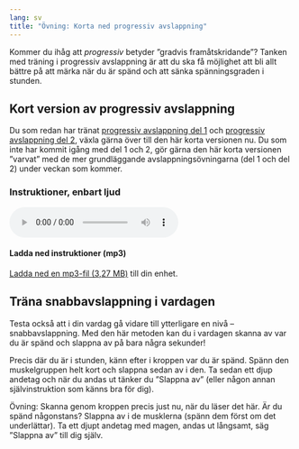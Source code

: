 ```yaml
---
lang: sv
title: "Övning: Korta ned progressiv avslappning"
---
```


\label{sec-progressiverelaxationshort}

Kommer du ihåg att *progressiv* betyder ”gradvis framåtskridande”?
Tanken med träning i progressiv avslappning är att du ska få möjlighet
att bli allt bättre på att märka när du är spänd och att sänka
spänningsgraden i stunden.

## Kort version av progressiv avslappning

Du som redan har tränat [progressiv avslappning del 1](2-5.qmd)\xpageref{sec-progressiverelaxation} och [progressiv avslappning del 2](3-5.qmd)\xpageref{sec-progressiverelaxationtwo}, växla gärna
över till den här korta versionen nu. Du som inte har kommit igång med
del 1 och 2, gör gärna den här korta versionen ”varvat” med de mer
grundläggande avslappningsövningarna (del 1 och del 2) under
veckan som kommer.

::: {.content-visible when-format="html"}
### Instruktioner, enbart ljud

<audio controls=""><source src="https://www.dropbox.com/s/wa55oouszt68ikh/KSH-06-progressiv-muskelavslappning-kort.mp3?raw=1" type="audio/mpeg" />Din webbläsare stödjer inte uppspelning av ljudfiler.</audio>

#### Ladda ned instruktioner (mp3)

[Ladda ned en mp3-fil (3,27 MB)](https://www.dropbox.com/s/wa55oouszt68ikh/KSH-06-progressiv-muskelavslappning-kort.mp3?dl=1){target="_blank"} till din enhet.
:::
\xqr{Ladda ned en mp3-fil (3,27 MB) till din enhet}{https://www.dropbox.com/s/wa55oouszt68ikh/KSH-06-progressiv-muskelavslappning-kort.mp3?dl=1}

## Träna snabbavslappning i vardagen

Testa också att i din vardag gå vidare till ytterligare en nivå --
snabbavslappning. Med den här metoden kan du i vardagen skanna av var du
är spänd och slappna av på bara några sekunder!

Precis där du är i stunden, känn efter i kroppen var du är spänd. Spänn
den muskelgruppen helt kort och slappna sedan av i den. Ta sedan ett
djup andetag och när du andas ut tänker du ”Slappna av” (eller någon
annan självinstruktion som känns bra för dig). 

Övning: Skanna genom kroppen precis just nu, när du läser det här. Är du
spänd någonstans? Slappna av i de musklerna (spänn dem först om det
underlättar). Ta ett djupt andetag med magen, andas ut långsamt, säg
”Slappna av” till dig själv. 
